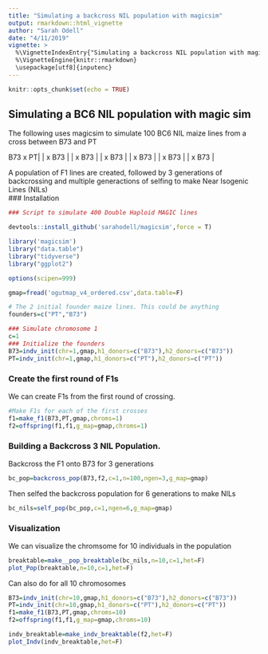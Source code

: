 ```yaml
---
title: "Simulating a backcross NIL population with magicsim"
output: rmarkdown::html_vignette
author: "Sarah Odell"
date: "4/11/2019"
vignette: >
  %\VignetteIndexEntry{"Simulating a backcross NIL population with magicsim"}
  %\VignetteEngine{knitr::rmarkdown}
  \usepackage[utf8]{inputenc}
---
```


```r
knitr::opts_chunk$set(echo = TRUE)
```

## Simulating a BC6 NIL population with magic sim

The following uses magicsim to simulate 100 BC6 NIL maize lines from a cross between B73 and PT

| B73 x PT|
      |   x B73 | 
      |   x B73 |
      |   x B73 |
      |   x B73 |
      |   x B73 |
      |   x B73 |
                        
A population of F1 lines are created, followed by 3 generations of backcrossing and multiple generactions of selfing to make Near Isogenic Lines (NILs)                 
### Installation
```r
### Script to simulate 400 Double Haploid MAGIC lines

devtools::install_github('sarahodell/magicsim',force = T)

library('magicsim')
library("data.table")
library("tidyverse")
library("ggplot2")

options(scipen=999)
```

```r

gmap=fread('ogutmap_v4_ordered.csv',data.table=F)

# The 2 initial founder maize lines. This could be anything
founders=c("PT","B73")

### Simulate chromosome 1
c=1
### Initialize the founders
B73=indv_init(chr=1,gmap,h1_donors=c("B73"),h2_donors=c("B73"))
PT=indv_init(chr=1,gmap,h1_donors=c("PT"),h2_donors=c("PT"))

```

### Create the first round of F1s

We can create F1s from the first round of crossing.

```r
#Make F1s for each of the first crosses
f1=make_f1(B73,PT,gmap,chroms=1)
f2=offspring(f1,f1,g_map=gmap,chroms=1)
```

### Building a Backcross 3 NIL Population.

Backcross the F1 onto B73 for 3 generations

```r
bc_pop=backcross_pop(B73,f2,c=1,n=100,ngen=3,g_map=gmap)
```

Then selfed the backcross population for 6 generations to make NILs

```r
bc_nils=self_pop(bc_pop,c=1,ngen=6,g_map=gmap)
```

### Visualization

We can visualize the chromsome for 10 individuals in the population
```r
breaktable=make__pop_breaktable(bc_nils,n=10,c=1,het=F)
plot_Pop(breaktable,n=10,c=1,het=F)
```

Can also do for all 10 chromosomes

```r
B73=indv_init(chr=10,gmap,h1_donors=c("B73"),h2_donors=c("B73"))
PT=indv_init(chr=10,gmap,h1_donors=c("PT"),h2_donors=c("PT"))
f1=make_f1(B73,PT,gmap,chroms=10)
f2=offspring(f1,f1,g_map=gmap,chroms=10)

indv_breaktable=make_indv_breaktable(f2,het=F)
plot_Indv(indv_breaktable,het=F)
```